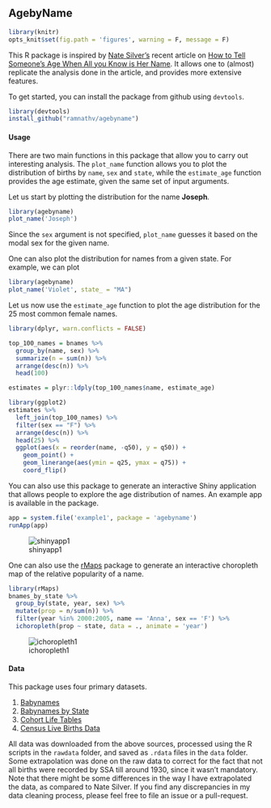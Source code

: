## AgebyName

```r
library(knitr)
opts_knit$set(fig.path = 'figures', warning = F, message = F)
```


This R package is inspired by [Nate Silver's](https://twitter.com/FiveThirtyEight) recent article on [How to Tell Someone's Age When All you Know is Her Name](http://fivethirtyeight.com/features/how-to-tell-someones-age-when-all-you-know-is-her-name/). It allows one to (almost) replicate the analysis done in the article, and provides more extensive features.

To get started, you can install the package from github using `devtools`.


```r
library(devtools)
install_github("ramnathv/agebyname")
```


#### Usage

There are two main functions in this package that allow you to carry out interesting analysis. The `plot_name` function allows you to plot the distribution of births by `name`, `sex` and `state`, while the `estimate_age` function provides the age estimate, given the same set of input arguments.

Let us start by plotting the distribution for the name __Joseph__.

```r
library(agebyname)
plot_name('Joseph')
```

Since the `sex` argument is not specified, `plot_name` guesses it based on the modal sex for the given name.

One can also plot the distribution for names from a given state. For example, we can plot

```r
library(agebyname)
plot_name('Violet', state_ = "MA")
```

Let us now use the `estimate_age` function to plot the age distribution for the 25 most common female names.

```r
library(dplyr, warn.conflicts = FALSE)

top_100_names = bnames %>%
  group_by(name, sex) %>%
  summarize(n = sum(n)) %>%
  arrange(desc(n)) %>%
  head(100)

estimates = plyr::ldply(top_100_names$name, estimate_age)

library(ggplot2)
estimates %>%
  left_join(top_100_names) %>%
  filter(sex == "F") %>%
  arrange(desc(n)) %>%
  head(25) %>%
  ggplot(aes(x = reorder(name, -q50), y = q50)) +
    geom_point() +
    geom_linerange(aes(ymin = q25, ymax = q75)) + 
    coord_flip()
```

You can also use this package to generate an interactive Shiny application that allows people to explore the age distribution of names. An example app is available in the package.

```r
app = system.file('example1', package = 'agebyname')
runApp(app)
```

![shinyapp1](figure/shinyapp1.png)

One can also use the [rMaps](http://rmaps.github.io) package to generate an interactive choropleth map of the relative popularity of a name.

```r
library(rMaps)
bnames_by_state %>%
  group_by(state, year, sex) %>%
  mutate(prop = n/sum(n)) %>%
  filter(year %in% 2000:2005, name == 'Anna', sex == 'F') %>%
  ichoropleth(prop ~ state, data = ., animate = 'year')
```

![ichoropleth1](figure/ichoropleth1.png)




#### Data

This package uses four primary datasets.

1. [Babynames](http://www.ssa.gov/oact/babynames/names.zip)
2. [Babynames by State](http://www.ssa.gov/oact/babynames/state/namesbystate.zip)
3. [Cohort Life Tables](http://www.ssa.gov/oact/NOTES/as120/LifeTables_Tbl_7.html)
4. [Census Live Births Data](http://www.census.gov/statab/hist/02HS0013.xls)

All data was downloaded from the above sources, processed using the R scripts in the `rawdata` folder, and saved as `.rdata` files in the `data` folder. Some extrapolation was done on the raw data to correct for the fact that not all births were recorded by SSA till around 1930, since it wasn't mandatory. Note that there might be some differences in the way I have extrapolated the data, as compared to Nate Silver. If you find any discrepancies in my data cleaning process, please feel free to file an issue or a pull-request.
